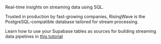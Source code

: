 Real-time insights on streaming data using SQL.

Trusted in production by fast-growing companies, RisingWave is the PostgreSQL-compatible database tailored for stream processing.

Learn how to use your Supabase tables as sources for building streaming data pipelines in [this tutorial](https://risingwave.com/blog/unleash-the-true-power-of-supabase-realtime-with-risingwave/)
